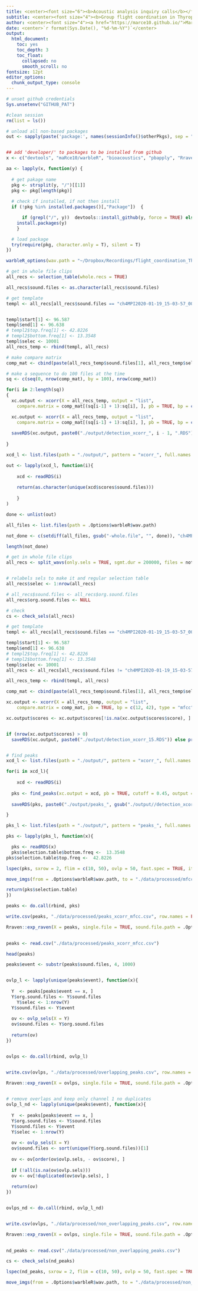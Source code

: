 ```yaml
---
title: <center><font size="6"><b>Acoustic analysis inquiry calls</b></font></center>
subtitle: <center><font size="4"><b>Group flight coordination in Thyroptera</b></font></center>
author: <center><font size="4"><a href="https://marce10.github.io/">Marcelo Araya-Salas, PhD</a></font></center>
date: <center>`r format(Sys.Date(), "%d-%m-%Y")`</center>
output:
  html_document:
    toc: yes
    toc_depth: 3
    toc_float:
      collapsed: no
      smooth_scroll: no
fontsize: 12pt 
editor_options: 
  chunk_output_type: console
---
```


```r

# unset github credentials
Sys.unsetenv("GITHUB_PAT")

#clean session
rm(list = ls())

# unload all non-based packages
out <- sapply(paste('package:', names(sessionInfo()$otherPkgs), sep = ""), function(x) try(detach(x, unload = FALSE, character.only = TRUE), silent = T))


## add 'developer/' to packages to be installed from github
x <- c("devtools", "maRce10/warbleR", "bioacoustics", "pbapply", "Rraven", "parallel", "viridis", "RJSONIO", "ropensci/rfigshare")

aa <- lapply(x, function(y) {
  
  # get pakage name
  pkg <- strsplit(y, "/")[[1]]
  pkg <- pkg[length(pkg)]
  
  # check if installed, if not then install 
  if (!pkg %in% installed.packages()[,"Package"])  {

      if (grepl("/", y))  devtools::install_github(y, force = TRUE) else
    install.packages(y) 
    }

  # load package
  try(require(pkg, character.only = T), silent = T)
})

```

```r

warbleR_options(wav.path = "~/Dropbox/Recordings/flight_coordination_Thyroptera/converted_sound_files_90_kHz/", wl = 300, parallel = parallel::detectCores() - 3, bp = "frange", fast = F, threshold = 15, ovlp = 20)

```

```r
                                
# get in whole file clips
all_recs <- selection_table(whole.recs = TRUE)

all_recs$sound.files <- as.character(all_recs$sound.files)

# get template
templ <- all_recs[all_recs$sound.files == "ch4MPI2020-01-19_15-03-57_0000057.wav", , drop = FALSE]


templ$start[1] <- 96.587	
templ$end[1] <- 96.638		
# templ2$top.freq[1] <- 42.8226	
# templ2$bottom.freq[1] <- 13.3548
templ$selec <- 10001
all_recs_temp <- rbind(templ, all_recs)

# make compare matrix
comp_mat <- cbind(paste(all_recs_temp$sound.files[1], all_recs_temp$selec[1], sep = "-"), all_recs$sound.files[-1])

# make a sequence to do 100 files at the time
sq <- c(seq(0, nrow(comp_mat), by = 100), nrow(comp_mat))

for(i in 2:length(sq))
{
  xc.output <- xcorr(X = all_recs_temp, output = "list", 
    compare.matrix = comp_mat[(sq[i-1] + 1):sq[i], ], pb = TRUE, bp = c(12, 42), type = "mfcc", na.rm = TRUE)

  xc.output <- xcorr(X = all_recs_temp, output = "list", 
    compare.matrix = comp_mat[(sq[i-1] + 1):sq[i], ], pb = TRUE, bp = c(12, 42), type = "spectrogram", na.rm = TRUE)
  
  saveRDS(xc.output, paste0("./output/detection_xcorr_", i - 1, ".RDS"))
  
}

```

```r


xcd_l <- list.files(path = "./output/", pattern = "xcorr_", full.names = TRUE)

out <- lapply(xcd_l, function(i){
  
    xcd <- readRDS(i)
    
    return(as.character(unique(xcd$scores$sound.files)))
    
    }
)

done <- unlist(out)

all_files <- list.files(path = .Options$warbleR$wav.path)

not_done <- c(setdiff(all_files, gsub("-whole.file", "", done)), "ch4MPI2020-01-19_15-03-57_0000057.wav")

length(not_done)

# get in whole file clips
all_recs <- split_wavs(only.sels = TRUE, sgmt.dur = 200000, files = not_done)


# relabels sels to make it and regular selection table
all_recs$selec <- 1:nrow(all_recs)

# all_recs$sound.files <- all_recs$org.sound.files
all_recs$org.sound.files <- NULL

# check
cs <- check_sels(all_recs)

# get template
templ <- all_recs[all_recs$sound.files == "ch4MPI2020-01-19_15-03-57_0000057.wav", ][1, ]

templ$start[1] <- 96.587	
templ$end[1] <- 96.638		
# templ2$top.freq[1] <- 42.8226	
# templ2$bottom.freq[1] <- 13.3548
templ$selec <- 10001
all_recs <- all_recs[all_recs$sound.files != "ch4MPI2020-01-19_15-03-57_0000057.wav", ]

all_recs_temp <- rbind(templ, all_recs)

comp_mat <- cbind(paste(all_recs_temp$sound.files[1], all_recs_temp$selec[1], sep = "-"), all_recs$sound.files)

xc.output <- xcorr(X = all_recs_temp, output = "list", 
    compare.matrix = comp_mat, pb = TRUE, bp = c(12, 42), type = "mfcc", na.rm = TRUE)

xc.output$scores <- xc.output$scores[!is.na(xc.output$scores$score), ]


if (nrow(xc.output$scores) > 0)
  saveRDS(xc.output, paste0("./output/detection_xcorr_15.RDS")) else print("nothing worked")



```


```r

# find peaks
xcd_l <- list.files(path = "./output/", pattern = "xcorr_", full.names = TRUE)

for(i in xcd_l){
  
    xcd <- readRDS(i)
  
  pks <- find_peaks(xc.output = xcd, pb = TRUE, cutoff = 0.45, output = "list")
  
  saveRDS(pks, paste0("./output/peaks_", gsub("./output//detection_xcorr_", "", i)))

}


```

```r

pks_l <- list.files(path = "./output/", pattern = "peaks_", full.names = TRUE)

pks <- lapply(pks_l, function(x){

  pks <- readRDS(x)
  pks$selection.table$bottom.freq <-  13.3548
pks$selection.table$top.freq <-  42.8226

lspec(pks, sxrow = 2, flim = c(10, 50), ovlp = 50, fast.spec = TRUE, it = "tiff", res = 60)

move_imgs(from = .Options$warbleR$wav.path, to = "./data/processed/mfcc_detection", cut = TRUE, overwrite = TRUE)

return(pks$selection.table)
})

peaks <- do.call(rbind, pks)

write.csv(peaks, "./data/processed/peaks_xcorr_mfcc.csv", row.names = FALSE)

Rraven::exp_raven(X = peaks, single.file = TRUE, sound.file.path = .Options$warbleR$wav.path, file.name = "./data/processed/peaks_xcorr_mfcc_for_raven.txt")
  

```

```r

peaks <- read.csv("./data/processed/peaks_xcorr_mfcc.csv")

head(peaks)

peaks$event <- substr(peaks$sound.files, 4, 1000)


ovlp_l <- lapply(unique(peaks$event), function(x){
    
  Y  <- peaks[peaks$event == x, ]
  Y$org.sound.files <- Y$sound.files
    Y$selec <- 1:nrow(Y)
  Y$sound.files <- Y$event
  
  ov <- ovlp_sels(X = Y)
  ov$sound.files <- Y$org.sound.files
  
  return(ov)
})


ovlps <- do.call(rbind, ovlp_l)


write.csv(ovlps, "./data/processed/overlapping_peaks.csv", row.names = FALSE)

Rraven::exp_raven(X = ovlps, single.file = TRUE, sound.file.path = .Options$warbleR$wav.path, file.name = "./data/processed/overlap_peaks_xcorr_mfcc_for_raven.txt")
  

# remove overlaps and keep only channel 1 no duplicates
ovlp_l_nd <- lapply(unique(peaks$event), function(x){
    
  Y  <- peaks[peaks$event == x, ]
  Y$org.sound.files <- Y$sound.files
  Y$sound.files <- Y$event
  Y$selec <- 1:nrow(Y)
  
  ov <- ovlp_sels(X = Y)
  ov$sound.files <- sort(unique(Y$org.sound.files))[1]
  
  ov <- ov[order(ov$ovlp.sels, - ov$score), ]
  
  if (!all(is.na(ov$ovlp.sels)))
  ov <- ov[!duplicated(ov$ovlp.sels), ]
  
  return(ov)
})


ovlps_nd <- do.call(rbind, ovlp_l_nd)


write.csv(ovlps, "./data/processed/non_overlapping_peaks.csv", row.names = FALSE)

Rraven::exp_raven(X = ovlps, single.file = TRUE, sound.file.path = .Options$warbleR$wav.path, file.name = "./data/processed/no_overlap_peaks_xcorr_mfcc_for_raven.txt")
  

```


```r


nd_peaks <- read.csv("./data/processed/non_overlapping_peaks.csv")

cs <- check_sels(nd_peaks)

lspec(nd_peaks, sxrow = 2, flim = c(10, 50), ovlp = 50, fast.spec = TRUE, it = "tiff", res = 50)

move_imgs(from = .Options$warbleR$wav.path, to = "./data/processed/non_duplicated_peaks", cut = TRUE, overwrite = TRUE)

```

